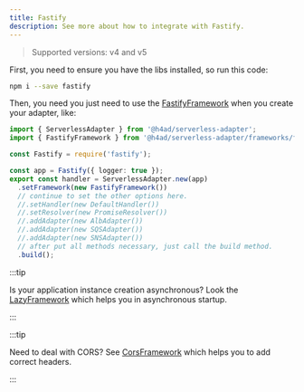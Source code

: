 ---
title: Fastify
description: See more about how to integrate with Fastify.
---

> Supported versions: v4 and v5

First, you need to ensure you have the libs installed, so run this code:

```bash
npm i --save fastify
```

Then, you need you just need to use the [FastifyFramework](../../api/Frameworks/FastifyFramework) when you create your adapter, like:

```ts title="index.ts"
import { ServerlessAdapter } from '@h4ad/serverless-adapter';
import { FastifyFramework } from '@h4ad/serverless-adapter/frameworks/fastify';

const Fastify = require('fastify');

const app = Fastify({ logger: true });
export const handler = ServerlessAdapter.new(app)
  .setFramework(new FastifyFramework())
  // continue to set the other options here.
  //.setHandler(new DefaultHandler())
  //.setResolver(new PromiseResolver())
  //.addAdapter(new AlbAdapter())
  //.addAdapter(new SQSAdapter())
  //.addAdapter(new SNSAdapter())
  // after put all methods necessary, just call the build method.
  .build();
```

:::tip

Is your application instance creation asynchronous? Look the [LazyFramework](./helpers/lazy) which helps you in asynchronous startup.

:::

:::tip

Need to deal with CORS? See [CorsFramework](./helpers/cors) which helps you to add correct headers.

:::

